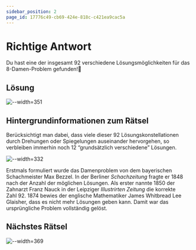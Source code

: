 ```yaml
---
sidebar_position: 2
page_id: 17776c49-cb69-424e-818c-c421ea9cac5a
---
```


# Richtige Antwort

Du hast eine der insgesamt 92 verschiedene Lösungsmöglichkeiten für das 8-Damen-Problem gefunden!🥳

## Lösung

![--width=351](./images/Loesung.jpeg)

## Hintergrundinformationen zum Rätsel

Berücksichtigt man dabei, dass viele dieser 92 Lösungskonstellationen durch Drehungen oder Spiegelungen auseinander hervorgehen, so verbleiben immerhin noch 12 “grundsätzlich verschiedene” Lösungen. 

![--width=332](./images/gespiegelt.jpeg)

Erstmals formuliert wurde das Damenproblem von dem bayerischen Schachmeister Max Bezzel. In der Berliner *Schachzeitung* fragte er 1848 nach der Anzahl der möglichen Lösungen. Als erster nannte 1850 der Zahnarzt Franz Nauck in der Leipziger *Illustrirten Zeitung* die korrekte Zahl 92. 1874 bewies der englische Mathematiker James Whitbread Lee Glaisher, dass es nicht mehr Lösungen geben kann. Damit war das ursprüngliche Problem vollständig gelöst.

## Nächstes Rätsel

![--width=369](./images/naechstes_raetsel.jpeg)



